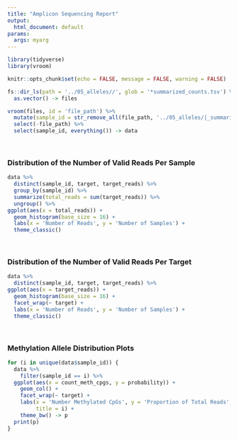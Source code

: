 ```yaml
---
title: "Amplicon Sequencing Report"
output:
  html_document: default
params:
  args: myarg
---
```


```r
library(tidyverse)
library(vroom)

knitr::opts_chunk$set(echo = FALSE, message = FALSE, warning = FALSE)
```



```r
fs::dir_ls(path = '../05_alleles//', glob = '*summarized_counts.tsv') %>%
  as.vector() -> files

vroom(files, id = 'file_path') %>%
  mutate(sample_id = str_remove_all(file_path, '../05_alleles/|_summarized_counts.tsv')) %>%
  select(-file_path) %>%
  select(sample_id, everything()) -> data
```

<br>

### Distribution of the Number of Valid Reads Per Sample

```r
data %>%
  distinct(sample_id, target, target_reads) %>%
  group_by(sample_id) %>%
  summarize(total_reads = sum(target_reads)) %>%
  ungroup() %>%
ggplot(aes(x = total_reads)) +
  geom_histogram(base_size = 16) +
  labs(x = 'Number of Reads', y = 'Number of Samples') +
  theme_classic()
```

<br>

### Distribution of the Number of Valid Reads Per Target

```r
data %>%
  distinct(sample_id, target, target_reads) %>%
ggplot(aes(x = target_reads)) +
  geom_histogram(base_size = 16) +
  facet_wrap(~ target) +
  labs(x = 'Number of Reads', y = 'Number of Samples') +
  theme_classic()
```

<br>

### Methylation Allele Distribution Plots

```r
for (i in unique(data$sample_id)) {
  data %>%
    filter(sample_id == i) %>%
  ggplot(aes(x = count_meth_cpgs, y = probability)) +
    geom_col() +
    facet_wrap(~ target) +
    labs(x = 'Number Methylated CpGs', y = 'Proportion of Total Reads',
         title = i) +
    theme_bw() -> p
  print(p)
}
```



